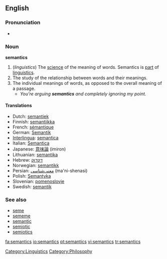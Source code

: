 ==English==

===Pronunciation===
*{{IPA|/sɪˈmæntɪks/}}

===Noun===
'''semantics'''  <!--plural only, right? Yes-Wonderfool-->

# (''linguistics'') The [[science]] of the meaning of words. Semantics is [[part]] of [[linguistics]].
# The study of the relationship between words and their meanings.
# The individual meanings of words, as opposed to the overall meaning of a passage.
#* ''You're arguing '''semantics''' and completely ignoring my point.''

====Translations====
*Dutch: [[semantiek]] {{f}}
*Finnish: [[semantiikka]]
*French: [[sémantique]] {{f}}
*German: [[Semantik]] {{f}}
*[[Interlingua]]: [[semantica]]
*Italian: [[Semantica]] {{f}}
*Japanese: [[意味論]] (imiron)
*Lithuanian: [[semantika]] {{f}}
*Hebrew: [[דקדוק]]
*Norwegian: [[semantikk]]
*Persian: [[معنی‌شناسی]] (ma'ni-shenasi)
*Polish: [[Semantyka]] {{f}}
*Slovenian: [[pomenoslovje]]
*Swedish: [[semantik]]

===See also===
{{wikipedia}}
*[[seme]]
*[[sememe]]
*[[semantic]]
*[[semiotic]]
*[[semiotics]]

[[Category:Linguistics]]
[[Category:Philosophy]]

[[fa:semantics]]
[[io:semantics]]
[[pt:semantics]]
[[vi:semantics]]
[[tr:semantics]]